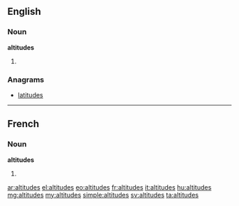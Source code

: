 ==English==

===Noun===
'''altitudes'''

# {{plural of|altitude}}

===Anagrams===
* [[latitudes]]

----

==French==

===Noun===
'''altitudes''' {{f}}

# {{plural of|altitude|lang=fr}}

[[ar:altitudes]]
[[el:altitudes]]
[[eo:altitudes]]
[[fr:altitudes]]
[[it:altitudes]]
[[hu:altitudes]]
[[mg:altitudes]]
[[my:altitudes]]
[[simple:altitudes]]
[[sv:altitudes]]
[[ta:altitudes]]